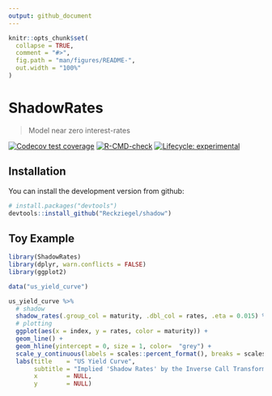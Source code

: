 ```yaml
---
output: github_document
---
```


<!-- README.md is generated from README.Rmd. Please edit that file -->

```r
knitr::opts_chunk$set(
  collapse = TRUE,
  comment = "#>",
  fig.path = "man/figures/README-",
  out.width = "100%"
)
```

# ShadowRates

> Model near zero interest-rates 

<!-- badges: start -->
[![Codecov test coverage](https://codecov.io/gh/Reckziegel/ShadowRates/branch/main/graph/badge.svg)](https://codecov.io/gh/Reckziegel/ShadowRates?branch=main)
[![R-CMD-check](https://github.com/Reckziegel/ShadowRates/workflows/R-CMD-check/badge.svg)](https://github.com/Reckziegel/ShadowRates/actions)
[![Lifecycle: experimental](https://img.shields.io/badge/lifecycle-experimental-orange.svg)](https://lifecycle.r-lib.org/articles/stages.html#experimental)
<!-- badges: end -->


## Installation

You can install the development version from github:

``` r
# install.packages("devtools")
devtools::install_github("Reckziegel/shadow")
```

## Toy Example 

```r
library(ShadowRates)
library(dplyr, warn.conflicts = FALSE)
library(ggplot2)

data("us_yield_curve")

us_yield_curve %>%
  # shadow
  shadow_rates(.group_col = maturity, .dbl_col = rates, .eta = 0.015) %>% 
  # plotting
  ggplot(aes(x = index, y = rates, color = maturity)) + 
  geom_line() + 
  geom_hline(yintercept = 0, size = 1, color=  "grey") + 
  scale_y_continuous(labels = scales::percent_format(), breaks = scales::breaks_width(0.025)) + 
  labs(title    = "US Yield Curve", 
       subtitle = "Implied 'Shadow Rates' by the Inverse Call Transformation", 
       x        = NULL, 
       y        = NULL)

```

